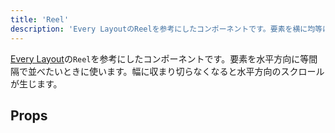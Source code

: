 ```yaml
---
title: 'Reel'
description: 'Every LayoutのReelを参考にしたコンポーネントです。要素を横に均等に並べたいときに使います。幅に収まり切らなくなると水平方向のスクロールが生じます。'
---
```


[Every Layout](https://every-layout.dev/)の`Reel`を参考にしたコンポーネントです。要素を水平方向に等間隔で並べたいときに使います。幅に収まり切らなくなると水平方向のスクロールが生じます。

<ComponentStory name="Reel" />

## Props

<ComponentPropsTable name="Reel" />
